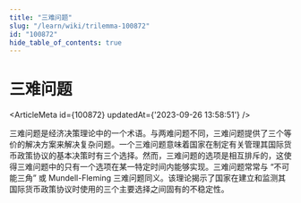 ```yaml
---
title: "三难问题"
slug: "/learn/wiki/trilemma-100872"
id: "100872"
hide_table_of_contents: true
---
```



# 三难问题

<ArticleMeta id={100872} updatedAt={'2023-09-26 13:58:51'} />
<div className='border-solid border-b border-t-0 my-4 border-[var(--ifm-color-gray-300)]' />

三难问题是经济决策理论中的一个术语。与两难问题不同，三难问题提供了三个等价的解决方案来解决复杂问题。一个三难问题意味着国家在制定有关管理其国际货币政策协议的基本决策时有三个选择。然而，三难问题的选项是相互排斥的，这使得三难问题中的只有一个选项在某一特定时间内能够实现。三难问题常常与 “不可能三角” 或 Mundell-Fleming 三难问题同义。该理论揭示了国家在建立和监测其国际货币政策协议时使用的三个主要选择之间固有的不稳定性。
